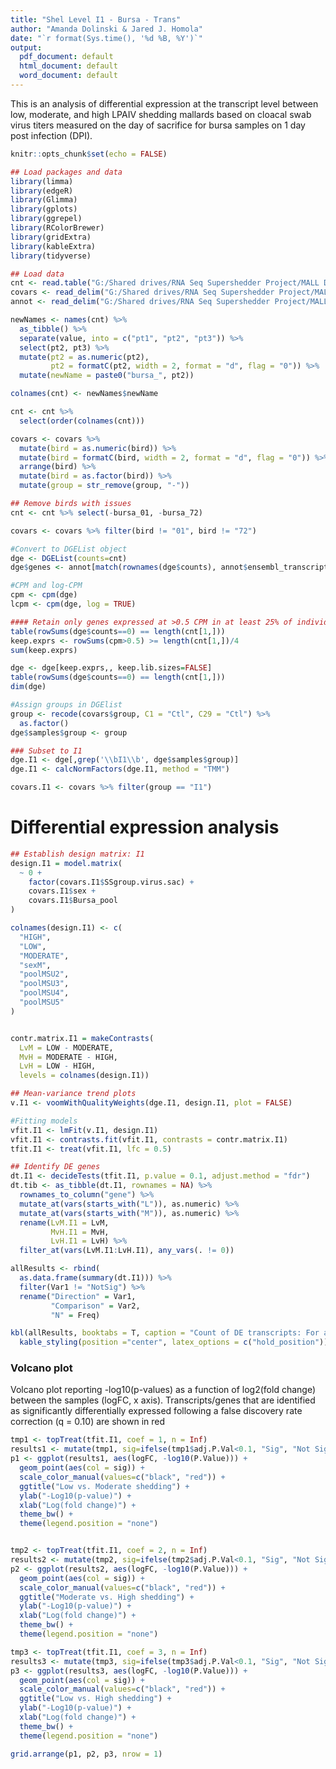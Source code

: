 ```yaml
---
title: "Shel Level I1 - Bursa - Trans"
author: "Amanda Dolinski & Jared J. Homola"
date: "`r format(Sys.time(), '%d %B, %Y')`"
output: 
  pdf_document: default
  html_document: default
  word_document: default
---
```


\pagenumbering{gobble}

This is an analysis of differential expression at the transcript level between low, moderate, and high LPAIV shedding mallards based on cloacal swab virus titers measured on the day of sacrifice for bursa samples on 1 day post infection (DPI).

```r
knitr::opts_chunk$set(echo = FALSE)
```

```r
## Load packages and data
library(limma)
library(edgeR)
library(Glimma)
library(gplots)
library(ggrepel)
library(RColorBrewer)
library(gridExtra)
library(kableExtra)
library(tidyverse)

## Load data
cnt <- read.table("G:/Shared drives/RNA Seq Supershedder Project/MALL DE manuscript/mallardLPAIV/extData/all.isoforms.results.csv", header = TRUE) %>% as_tibble(rownames = NA)
covars <- read_delim("G:/Shared drives/RNA Seq Supershedder Project/MALL DE manuscript/mallardLPAIV/extData/MALL70_SSgroup_RAW_12.3.20.csv", delim = ",")
annot <- read_delim("G:/Shared drives/RNA Seq Supershedder Project/MALL DE manuscript/mallardLPAIV/extData/annotationTrans103120.txt", delim = "\t")
```

```r
newNames <- names(cnt) %>%
  as_tibble() %>%
  separate(value, into = c("pt1", "pt2", "pt3")) %>%
  select(pt2, pt3) %>%
  mutate(pt2 = as.numeric(pt2),
         pt2 = formatC(pt2, width = 2, format = "d", flag = "0")) %>%
  mutate(newName = paste0("bursa_", pt2))

colnames(cnt) <- newNames$newName

cnt <- cnt %>% 
  select(order(colnames(cnt)))

covars <- covars %>%
  mutate(bird = as.numeric(bird)) %>%
  mutate(bird = formatC(bird, width = 2, format = "d", flag = "0")) %>%
  arrange(bird) %>%
  mutate(bird = as.factor(bird)) %>%
  mutate(group = str_remove(group, "-"))

## Remove birds with issues
cnt <- cnt %>% select(-bursa_01, -bursa_72)

covars <- covars %>% filter(bird != "01", bird != "72")
```

```r
#Convert to DGEList object
dge <- DGEList(counts=cnt)
dge$genes <- annot[match(rownames(dge$counts), annot$ensembl_transcript_id),]

#CPM and log-CPM
cpm <- cpm(dge)
lcpm <- cpm(dge, log = TRUE)

#### Retain only genes expressed at >0.5 CPM in at least 25% of individuals
table(rowSums(dge$counts==0) == length(cnt[1,]))
keep.exprs <- rowSums(cpm>0.5) >= length(cnt[1,])/4
sum(keep.exprs)

dge <- dge[keep.exprs,, keep.lib.sizes=FALSE]
table(rowSums(dge$counts==0) == length(cnt[1,]))
dim(dge)
```

```r
#Assign groups in DGElist
group <- recode(covars$group, C1 = "Ctl", C29 = "Ctl") %>% 
  as.factor()
dge$samples$group <- group

### Subset to I1
dge.I1 <- dge[,grep('\\bI1\\b', dge$samples$group)]
dge.I1 <- calcNormFactors(dge.I1, method = "TMM")

covars.I1 <- covars %>% filter(group == "I1")
```

# Differential expression analysis
```r
## Establish design matrix: I1
design.I1 = model.matrix(
  ~ 0 +
    factor(covars.I1$SSgroup.virus.sac) +
    covars.I1$sex +
    covars.I1$Bursa_pool
)

colnames(design.I1) <- c(
  "HIGH",
  "LOW",
  "MODERATE",
  "sexM",
  "poolMSU2",
  "poolMSU3",
  "poolMSU4",
  "poolMSU5"
)


contr.matrix.I1 = makeContrasts(
  LvM = LOW - MODERATE,
  MvH = MODERATE - HIGH,
  LvH = LOW - HIGH,
  levels = colnames(design.I1))

## Mean-variance trend plots
v.I1 <- voomWithQualityWeights(dge.I1, design.I1, plot = FALSE)

#Fitting models
vfit.I1 <- lmFit(v.I1, design.I1) 
vfit.I1 <- contrasts.fit(vfit.I1, contrasts = contr.matrix.I1)
tfit.I1 <- treat(vfit.I1, lfc = 0.5)

## Identify DE genes
dt.I1 <- decideTests(tfit.I1, p.value = 0.1, adjust.method = "fdr")
dt.tib <- as_tibble(dt.I1, rownames = NA) %>% 
  rownames_to_column("gene") %>% 
  mutate_at(vars(starts_with("L")), as.numeric) %>% 
  mutate_at(vars(starts_with("M")), as.numeric) %>% 
  rename(LvM.I1 = LvM,
         MvH.I1 = MvH,
         LvH.I1 = LvH) %>% 
  filter_at(vars(LvM.I1:LvH.I1), any_vars(. != 0))

allResults <- rbind(
  as.data.frame(summary(dt.I1))) %>% 
  filter(Var1 != "NotSig") %>% 
  rename("Direction" = Var1,
         "Comparison" = Var2,
         "N" = Freq)

kbl(allResults, booktabs = T, caption = "Count of DE transcripts: For a transcript to be considered differentially expressed, we require a p-value of 0.1 with a false discovery rate correction and a log fold change difference of 0.5.") %>% 
  kable_styling(position ="center", latex_options = c("hold_position"))
```

\newpage 

### Volcano plot
Volcano plot reporting -log10(p-values) as a function of log2(fold change) between the samples (logFC, x axis). Transcripts/genes that are identified as significantly differentially expressed following a false discovery rate correction (q = 0.10) are shown in red
```r
tmp1 <- topTreat(tfit.I1, coef = 1, n = Inf)
results1 <- mutate(tmp1, sig=ifelse(tmp1$adj.P.Val<0.1, "Sig", "Not Sig"))
p1 <- ggplot(results1, aes(logFC, -log10(P.Value))) +
  geom_point(aes(col = sig)) +
  scale_color_manual(values=c("black", "red")) +
  ggtitle("Low vs. Moderate shedding") +
  ylab("-Log10(p-value)") +
  xlab("Log(fold change)") +
  theme_bw() +
  theme(legend.position = "none")


tmp2 <- topTreat(tfit.I1, coef = 2, n = Inf)
results2 <- mutate(tmp2, sig=ifelse(tmp2$adj.P.Val<0.1, "Sig", "Not Sig"))
p2 <- ggplot(results2, aes(logFC, -log10(P.Value))) +
  geom_point(aes(col = sig)) +
  scale_color_manual(values=c("black", "red")) +
  ggtitle("Moderate vs. High shedding") +
  ylab("-Log10(p-value)") +
  xlab("Log(fold change)") +
  theme_bw() +
  theme(legend.position = "none")

tmp3 <- topTreat(tfit.I1, coef = 3, n = Inf)
results3 <- mutate(tmp3, sig=ifelse(tmp3$adj.P.Val<0.1, "Sig", "Not Sig"))
p3 <- ggplot(results3, aes(logFC, -log10(P.Value))) +
  geom_point(aes(col = sig)) +
  scale_color_manual(values=c("black", "red")) +
  ggtitle("Low vs. High shedding") +
  ylab("-Log10(p-value)") +
  xlab("Log(fold change)") +
  theme_bw() +
  theme(legend.position = "none")

grid.arrange(p1, p2, p3, nrow = 1)
```
